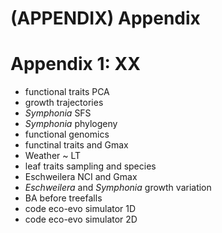 # (APPENDIX) Appendix {-} 

# Appendix 1: XX

* functional traits PCA
* growth trajectories
* *Symphonia* SFS
* *Symphonia* phylogeny
* functional genomics
* functinal traits and Gmax
* Weather ~ LT
* leaf traits sampling and species
* Eschweilera NCI and Gmax
* *Eschweilera* and *Symphonia* growth variation
* BA before treefalls
* code eco-evo simulator 1D
* code eco-evo simulator 2D
